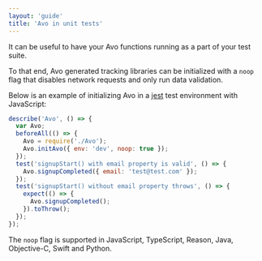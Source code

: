 ```yaml
---
layout: 'guide'
title: 'Avo in unit tests'
---
```



It can be useful to have your Avo functions running as a part of your test suite.

To that end, Avo generated tracking libraries can be initialized with a `noop` flag
that disables network requests and only run data validation.

Below is an example of initializing Avo in a [jest](https://jestjs.io) test environment with JavaScript:

```js
describe('Avo', () => {
  var Avo;
  beforeAll(() => {
    Avo = require('./Avo');
    Avo.initAvo({ env: 'dev', noop: true });
  });
  test('signupStart() with email property is valid', () => {
    Avo.signupCompleted({ email: 'test@test.com' });
  });
  test('signupStart() without email property throws', () => {
    expect(() => {
      Avo.signupCompleted();
    }).toThrow();
  });
});
```

The `noop` flag is supported in JavaScript, TypeScript, Reason, Java, Objective-C, Swift and Python.
